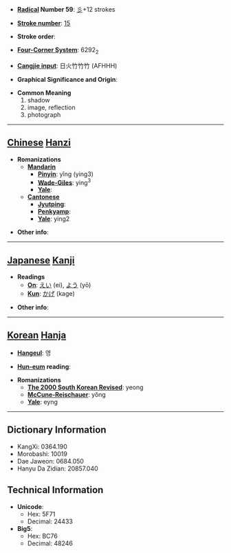 * '''[[Wiktionary:Chinese radical index| Radical]] Number 59''': [[Wiktionary:Chinese radical index 彡|彡]]+12 strokes

* '''[[Wiktionary:Chinese total strokes index|Stroke number]]''': [[Wiktionary:Chinese total strokes index 15|15]]

* '''Stroke order''': 

* '''[[Wiktionary:Chinese four corner index|Four-Corner System]]''': 6292<sub>2</sub>

* '''[[Wiktionary:Chinese Cangjie index|Cangjie input]]''': 日火竹竹竹 (AFHHH)

* '''Graphical Significance and Origin''': 

* '''Common Meaning'''
*#shadow
*# image, reflection
*# photograph


----

== [[Chinese]] [[Hanzi]] ==

* '''Romanizations'''
** '''[[Mandarin]]'''
*** '''[[Pinyin]]''': yǐng (ying3)
*** '''[[Wade-Giles]]''': ying<sup>3</sup>
*** '''[[Yale]]''': 
** '''[[Cantonese]]'''
*** '''[[Jyutping]]''':
*** '''[[Penkyamp]]''': 
*** '''[[Yale]]''': ying2

* '''Other info''': 

----

== [[Japanese]] [[Kanji]] ==

* '''Readings'''
** '''[[On]]''': [[えい]] (ei), [[よう]] (yō)
** '''[[Kun]]''': [[かげ]] (kage)

* '''Other info''':  

----

== [[Korean]] [[Hanja]] ==

* '''[[Hangeul]]''': 영

* '''[[Hun-eum]] reading''': 

* '''Romanizations'''
** '''[[The 2000 South Korean Revised Romanization|The 2000 South Korean Revised]]''': yeong
** '''[[McCune-Reischauer]]''': yŏng
** '''[[Yale]]''': eyng

----

== Dictionary Information ==

* KangXi: 0364.190
* Morobashi: 10019
* Dae Jaweon: 0684.050
* Hanyu Da Zidian: 20857.040

== Technical Information ==

* '''Unicode''':
** Hex: 5F71
** Decimal: 24433
* '''Big5''':
** Hex: BC76
** Decimal: 48246